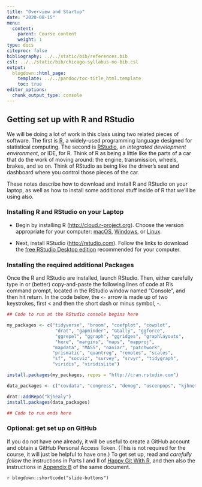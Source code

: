 ```yaml
---
title: "Overview and Startup"
date: "2020-08-15"
menu:
  content:
    parent: Course content
    weight: 1
type: docs
citeproc: false
bibliography: ../../static/bib/references.bib
csl: ../../static/bib/chicago-syllabus-no-bib.csl 
output:
  blogdown::html_page:
    template: ../../pandoc/toc-title_html.template
    toc: true
editor_options: 
  chunk_output_type: console
---
```


## Getting set up with R and RStudio

We will be doing a lot of work in this class using two related pieces of software. The first is [R](https://www.r-project.org), a widely-used programming language designed for statistical computing. The second is [RStudio](https://rstudio.com), an _integrated development environment_, or IDE, for R. Think of R as being a little like the parts of a car that do the work of moving around: the engine, transmission, wheels, brakes, and so on. Think of RStudio as being like the driver's seat and dashboard where you control those pieces of the car. 

These notes describe how to download and install R and RStudio on your laptop, as well as how to install some additional stuff inside of R that we'll be using also.

### Installing R and RStudio on your Laptop

- Begin by installing R (<http://cloud.r-project.org>). Choose the version appropriate for your computer: [macOS](https://cloud.r-project.org/bin/macosx/R-4.0.2.pkg), [Windows](https://cloud.r-project.org/bin/windows/base/R-4.0.2-win.exe), or [Linux](https://cloud.r-project.org/bin/linux/).

- Next, install RStudio (<http://rstudio.com>). Follow the links to download the [free RStudio Desktop edition](https://rstudio.com/products/rstudio/download/#download) recommended for your computer.

### Installing the required additional Packages

Once the R and RStudio are installed, launch RStudio. Then, either carefully type in or (better) copy-and-paste the following lines of code at R’s command prompt, located in the RStudio window named “Console”, and then hit return. In the code below, the `<-` arrow is made up of two keystrokes, first < and then the short dash or minus symbol, -.

```R
## Code to run at the RStudio console begins here

my_packages <- c("tidyverse", "broom", "coefplot", "cowplot", 
                  "drat", "gapminder", "GGally", "ggforce", 
                  "ggrepel", "ggraph", "ggridges", "graphlayouts", 
                  "here", "margins", "maps", "mapproj", 
                 "mapdata", "MASS", "naniar", "patchwork", 
                 "prismatic", "quantreg", "remotes", "scales", 
                 "sf", "socviz", "survey", "srvyr", "tidygraph", 
                 "viridis", "viridisLite")

install.packages(my_packages, repos = "http://cran.rstudio.com")

data_packages <- c("covdata", "congress", "demog", "uscenpops", "kjhnet", "nycdogs")

drat::addRepo("kjhealy")
install.packages(data_packages)

## Code to run ends here

```

### Optional: get set up on GitHub

If you do not have one already, it will be useful to create a GitHub account and obtain a GitHub Personal Access Token. (This is not required for the course, it will just be helpful to have one.) To get set up, read and _carefully follow_ the instructions in Parts I and II of [Happy Git With R](https://happygitwithr.com), and then also the instructions in [Appendix B](https://happygitwithr.com/github-pat.html) of the same document.


`r blogdown::shortcode("slide-buttons")`
